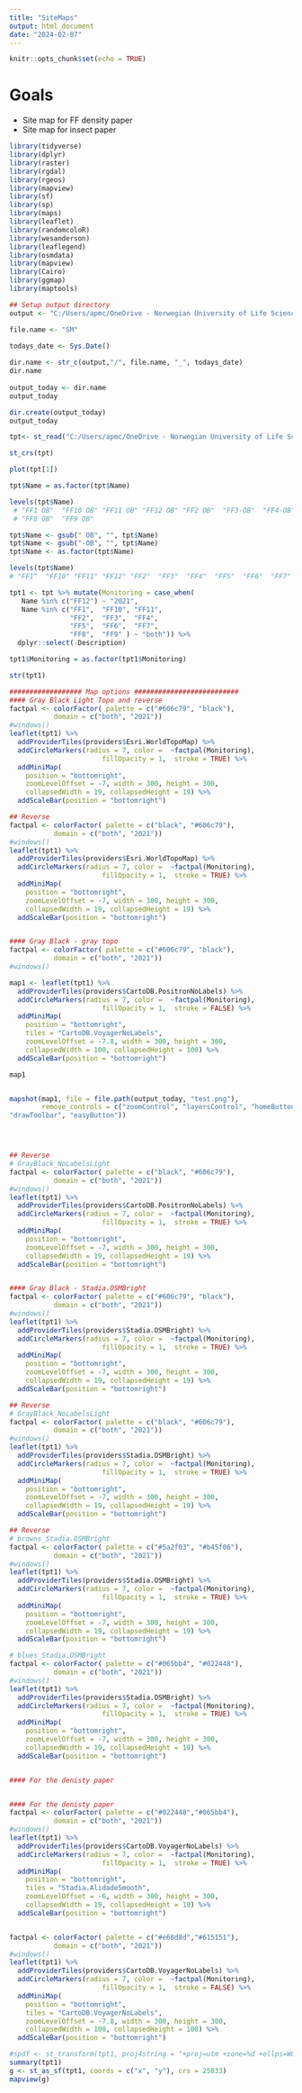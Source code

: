 ```yaml
---
title: "SiteMaps"
output: html_document
date: "2024-02-07"
---
```


```r
knitr::opts_chunk$set(echo = TRUE)
```


# Goals 
- Site map for FF density paper
- Site map for insect paper

```r
library(tidyverse)
library(dplyr)
library(raster)
library(rgdal)
library(rgeos)
library(mapview)
library(sf)
library(sp)
library(maps)
library(leaflet)
library(randomcoloR)
library(wesanderson)
library(leaflegend)
library(osmdata)
library(mapview)
library(Cairo)
library(ggmap)
library(maptools)

## Setup output directory 
output <- "C:/Users/apmc/OneDrive - Norwegian University of Life Sciences/3. Follo Forest 2021-2023/Manuscripts/Figures/SiteMaps"

file.name <- "SM"

todays_date <- Sys.Date()
 
dir.name <- str_c(output,"/", file.name, "_", todays_date)
dir.name
 
output_today <- dir.name
output_today

dir.create(output_today)
output_today

```


```r

tpt<- st_read("C:/Users/apmc/OneDrive - Norwegian University of Life Sciences/3. Follo Forest 2021-2023/2021/Map Resources/OB.kml")

st_crs(tpt)

plot(tpt[1])

tpt$Name = as.factor(tpt$Name)

levels(tpt$Name)
 # "FF1 OB"  "FF10 OB" "FF11 OB" "FF12 OB" "FF2 OB"  "FF3-OB"  "FF4-OB"  "FF5-OB"  "FF6 OB"  "FF7 OB" 
 # "FF8 OB"  "FF9 OB" 

tpt$Name <- gsub(" OB", "", tpt$Name)
tpt$Name <- gsub("-OB", "", tpt$Name)
tpt$Name <- as.factor(tpt$Name)

levels(tpt$Name)
# "FF1"  "FF10" "FF11" "FF12" "FF2"  "FF3"  "FF4"  "FF5"  "FF6"  "FF7"  "FF8"  "FF9" 

tpt1 <- tpt %>% mutate(Monitoring = case_when(
   Name %in% c("FF12") ~ "2021",
   Name %in% c("FF1",  "FF10", "FF11", 
               "FF2",  "FF3",  "FF4",  
               "FF5",  "FF6",  "FF7",  
               "FF8",  "FF9" ) ~ "both")) %>% 
  dplyr::select(-Description) 

tpt1$Monitoring = as.factor(tpt1$Monitoring)

str(tpt1)

################## Map options ##########################
#### Gray Black Light Topo and reverse 
factpal <- colorFactor( palette = c("#606c79", "black"),
           domain = c("both", "2021"))
#windows()
leaflet(tpt1) %>% 
  addProviderTiles(providers$Esri.WorldTopoMap) %>% 
  addCircleMarkers(radius = 7, color =  ~factpal(Monitoring),
                       fillOpacity = 1,  stroke = TRUE) %>% 
  addMiniMap(
    position = "bottomright",
    zoomLevelOffset = -7, width = 300, height = 300,
    collapsedWidth = 19, collapsedHeight = 19) %>%
  addScaleBar(position = "bottomright")

## Reverse
factpal <- colorFactor( palette = c("black", "#606c79"),
           domain = c("both", "2021"))
#windows()
leaflet(tpt1) %>% 
  addProviderTiles(providers$Esri.WorldTopoMap) %>% 
  addCircleMarkers(radius = 7, color =  ~factpal(Monitoring),
                       fillOpacity = 1,  stroke = TRUE) %>% 
  addMiniMap(
    position = "bottomright",
    zoomLevelOffset = -7, width = 300, height = 300,
    collapsedWidth = 19, collapsedHeight = 19) %>%
  addScaleBar(position = "bottomright")


#### Gray Black - gray topo 
factpal <- colorFactor( palette = c("#606c79", "black"),
           domain = c("both", "2021"))
#windows()

map1 <- leaflet(tpt1) %>% 
  addProviderTiles(providers$CartoDB.PositronNoLabels) %>% 
  addCircleMarkers(radius = 7, color =  ~factpal(Monitoring),
                       fillOpacity = 1,  stroke = FALSE) %>% 
  addMiniMap(
    position = "bottomright",
    tiles = "CartoDB.VoyagerNoLabels",
    zoomLevelOffset = -7.8, width = 300, height = 300,
    collapsedWidth = 100, collapsedHeight = 100) %>%
  addScaleBar(position = "bottomright")

map1


mapshot(map1, file = file.path(output_today, "test.png"),
        remove_controls = c("zoomControl", "layersControl", "homeButton",
"drawToolbar", "easyButton"))




## Reverse
# GrayBlack_NoLabelsLight
factpal <- colorFactor( palette = c("black", "#606c79"),
           domain = c("both", "2021"))
#windows()
leaflet(tpt1) %>% 
  addProviderTiles(providers$CartoDB.PositronNoLabels) %>% 
  addCircleMarkers(radius = 7, color =  ~factpal(Monitoring),
                       fillOpacity = 1,  stroke = TRUE) %>% 
  addMiniMap(
    position = "bottomright",
    zoomLevelOffset = -7, width = 300, height = 300,
    collapsedWidth = 19, collapsedHeight = 19) %>%
  addScaleBar(position = "bottomright")


#### Gray Black - Stadia.OSMBright
factpal <- colorFactor( palette = c("#606c79", "black"),
           domain = c("both", "2021"))
#windows()
leaflet(tpt1) %>% 
  addProviderTiles(providers$Stadia.OSMBright) %>% 
  addCircleMarkers(radius = 7, color =  ~factpal(Monitoring),
                       fillOpacity = 1,  stroke = TRUE) %>% 
  addMiniMap(
    position = "bottomright",
    zoomLevelOffset = -7, width = 300, height = 300,
    collapsedWidth = 19, collapsedHeight = 19) %>%
  addScaleBar(position = "bottomright")

## Reverse
# GrayBlack_NoLabelsLight
factpal <- colorFactor( palette = c("black", "#606c79"),
           domain = c("both", "2021"))
#windows()
leaflet(tpt1) %>% 
  addProviderTiles(providers$Stadia.OSMBright) %>% 
  addCircleMarkers(radius = 7, color =  ~factpal(Monitoring),
                       fillOpacity = 1,  stroke = TRUE) %>% 
  addMiniMap(
    position = "bottomright",
    zoomLevelOffset = -7, width = 300, height = 300,
    collapsedWidth = 19, collapsedHeight = 19) %>%
  addScaleBar(position = "bottomright")

## Reverse
# browns_Stadia.OSMBright
factpal <- colorFactor( palette = c("#5a2f03", "#b45f06"),
           domain = c("both", "2021"))
#windows()
leaflet(tpt1) %>% 
  addProviderTiles(providers$Stadia.OSMBright) %>% 
  addCircleMarkers(radius = 7, color =  ~factpal(Monitoring),
                       fillOpacity = 1,  stroke = TRUE) %>% 
  addMiniMap(
    position = "bottomright",
    zoomLevelOffset = -7, width = 300, height = 300,
    collapsedWidth = 19, collapsedHeight = 19) %>%
  addScaleBar(position = "bottomright")

# blues_Stadia.OSMBright
factpal <- colorFactor( palette = c("#065bb4", "#022448"),
           domain = c("both", "2021"))
#windows()
leaflet(tpt1) %>% 
  addProviderTiles(providers$Stadia.OSMBright) %>% 
  addCircleMarkers(radius = 7, color =  ~factpal(Monitoring),
                       fillOpacity = 1,  stroke = TRUE) %>% 
  addMiniMap(
    position = "bottomright",
    zoomLevelOffset = -7, width = 300, height = 300,
    collapsedWidth = 19, collapsedHeight = 19) %>%
  addScaleBar(position = "bottomright")


#### For the denisty paper


#### For the denisty paper 
factpal <- colorFactor( palette = c("#022448","#065bb4"),
           domain = c("both", "2021"))
#windows()
leaflet(tpt1) %>% 
  addProviderTiles(providers$CartoDB.VoyagerNoLabels) %>% 
  addCircleMarkers(radius = 7, color =  ~factpal(Monitoring),
                       fillOpacity = 1,  stroke = TRUE) %>% 
  addMiniMap(
    position = "bottomright",
    tiles = "Stadia.AlidadeSmooth",
    zoomLevelOffset = -6, width = 300, height = 300,
    collapsedWidth = 19, collapsedHeight = 19) %>%
  addScaleBar(position = "bottomright")


factpal <- colorFactor( palette = c("#e68d8d","#615151"),
           domain = c("both", "2021"))
#windows()
leaflet(tpt1) %>% 
  addProviderTiles(providers$CartoDB.VoyagerNoLabels) %>% 
  addCircleMarkers(radius = 7, color =  ~factpal(Monitoring),
                       fillOpacity = 1,  stroke = FALSE) %>% 
  addMiniMap(
    position = "bottomright",
    tiles = "CartoDB.VoyagerNoLabels",
    zoomLevelOffset = -7.8, width = 300, height = 300,
    collapsedWidth = 100, collapsedHeight = 100) %>%
  addScaleBar(position = "bottomright")


```


```r
#spdf <- st_transform(tpt1, proj4string = "+proj=utm +zone=%d +ellps=WGS84 +datum=WGS84 +units=m +no_defs")
summary(tpt1)
g <- st_as_sf(tpt1, coords = c("x", "y"), crs = 25833)
mapview(g)

```

